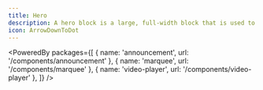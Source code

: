 ```yaml
---
title: Hero
description: A hero block is a large, full-width block that is used to introduce a new product or service.
icon: ArrowDownToDot
---
```


<PoweredBy packages={[
  { name: 'announcement', url: '/components/announcement' },
  { name: 'marquee', url: '/components/marquee' },
  { name: 'video-player', url: '/components/video-player' },
]} />

<Preview path="hero" type="block" />